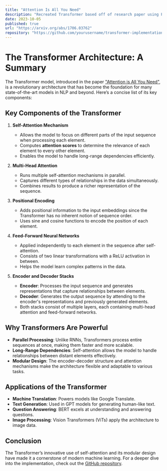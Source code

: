 ```yaml
---
title: "Attention Is All You Need"
description: "Recreated Transformer based off of research paper using Python, Jupyter notebooks, Tensorflow, and Pytorch.."
date: 2023-10-05
published: true
url: "https://arxiv.org/abs/1706.03762"
repository: "https://github.com/yourusername/transformer-implementation"
---
```


# The Transformer Architecture: A Summary

The Transformer model, introduced in the paper ["Attention is All You Need"](https://arxiv.org/abs/1706.03762), is a revolutionary architecture that has become the foundation for many state-of-the-art models in NLP and beyond. Here’s a concise list of its key components:

## Key Components of the Transformer

1. **Self-Attention Mechanism**
   - Allows the model to focus on different parts of the input sequence when processing each element.
   - Computes **attention scores** to determine the relevance of each element to every other element.
   - Enables the model to handle long-range dependencies efficiently.

2. **Multi-Head Attention**
   - Runs multiple self-attention mechanisms in parallel.
   - Captures different types of relationships in the data simultaneously.
   - Combines results to produce a richer representation of the sequence.

3. **Positional Encoding**
   - Adds positional information to the input embeddings since the Transformer has no inherent notion of sequence order.
   - Uses sine and cosine functions to encode the position of each element.

4. **Feed-Forward Neural Networks**
   - Applied independently to each element in the sequence after self-attention.
   - Consists of two linear transformations with a ReLU activation in between.
   - Helps the model learn complex patterns in the data.

5. **Encoder and Decoder Stacks**
   - **Encoder**: Processes the input sequence and generates representations that capture relationships between elements.
   - **Decoder**: Generates the output sequence by attending to the encoder's representations and previously generated elements.
   - Both stacks consist of multiple layers, each containing multi-head attention and feed-forward networks.


## Why Transformers Are Powerful
- **Parallel Processing**: Unlike RNNs, Transformers process entire sequences at once, making them faster and more scalable.
- **Long-Range Dependencies**: Self-attention allows the model to handle relationships between distant elements effectively.
- **Modular Design**: The encoder-decoder structure and attention mechanisms make the architecture flexible and adaptable to various tasks.


## Applications of the Transformer
- **Machine Translation**: Powers models like Google Translate.
- **Text Generation**: Used in GPT models for generating human-like text.
- **Question Answering**: BERT excels at understanding and answering questions.
- **Image Processing**: Vision Transformers (ViTs) apply the architecture to image data.


## Conclusion
The Transformer’s innovative use of self-attention and its modular design have made it a cornerstone of modern machine learning. For a deeper dive into the implementation, check out the [GitHub repository](https://github.com/yourusername/transformer-implementation).
